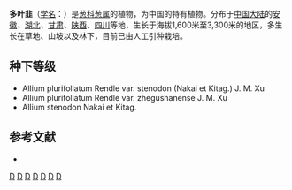 {{Speciesbox 
| genus = Allium
| species = plurifoliatum
| status = NE
| status_system = IUCN3.1
| authority =  Rendle
}}

'''多叶韭'''（[[学名|学名]]：{{lang|la|''Allium plurifoliatum''}}）是[[葱科|葱科]][[葱属|葱属]]的植物，为中国的特有植物。分布于[[中国大陆|中国大陆]]的[[安徽|安徽]]、[[湖北|湖北]]、[[甘肃|甘肃]]、[[陕西|陕西]]、[[四川|四川]]等地，生长于海拔1,600米至3,300米的地区，多生长在草地、山坡以及林下，目前已由人工引种栽培。

== 种下等级 ==
* Allium plurifoliatum Rendle var. stenodon (Nakai et Kitag.) J. M. Xu
* Allium plurifoliatum Rendle var. zhegushanense J. M. Xu
* Allium stenodon Nakai et Kitag.

== 参考文献 ==
<div class="references-small">
* {{cite web| url =http://www.bioinfo.cn/db05/KmzwSpecies.php?action=view&id=365| title =多叶韭| work =《中国高等植物数据库全库》| publisher =中国科学院微生物研究所| author =昆明植物研究所| accessdate =2009-02-21| deadurl =yes| archiveurl =https://web.archive.org/web/20160305024708/http://www.bioinfo.cn/db05/KmzwSpecies.php?action=view&id=365| archivedate =2016-03-05}}
</div>
{{Taxonbar|from=Q10932519}}

[[Category:葱属|D]]
[[Category:安徽植物|D]]
[[Category:湖北植物|D]]
[[Category:甘肃植物|D]]
[[Category:陕西植物|D]]
[[Category:四川植物|D]]
[[Category:中国特有种|D]]